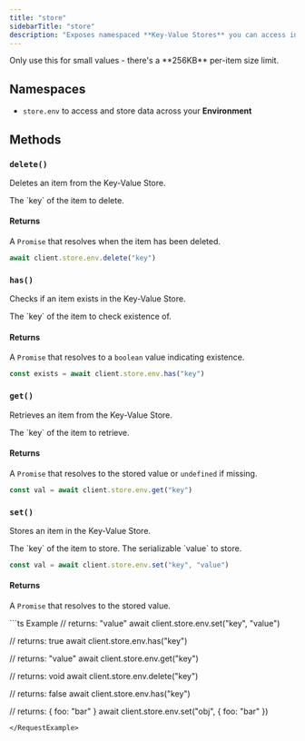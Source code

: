 ```yaml
---
title: "store"
sidebarTitle: "store"
description: "Exposes namespaced **Key-Value Stores** you can access in and outside of your Jobs."
---
```


<Warning>
  Only use this for small values - there's a **256KB** per-item size limit.
</Warning>

## Namespaces

- `store.env` to access and store data across your **Environment**

## Methods

### `delete()`

Deletes an item from the Key-Value Store.

<ParamField body="key" type="string" required>
  The `key` of the item to delete.
</ParamField>

#### Returns

A `Promise` that resolves when the item has been deleted.

```ts
await client.store.env.delete("key")
```

### `has()`

Checks if an item exists in the Key-Value Store.

<ParamField body="key" type="string" required>
  The `key` of the item to check existence of.
</ParamField>

#### Returns

A `Promise` that resolves to a `boolean` value indicating existence.

```ts
const exists = await client.store.env.has("key")
```

### `get()`

Retrieves an item from the Key-Value Store.

<ParamField body="key" type="string" required>
  The `key` of the item to retrieve.
</ParamField>

#### Returns

A `Promise` that resolves to the stored value or `undefined` if missing.

```ts
const val = await client.store.env.get("key")
```

### `set()`

Stores an item in the Key-Value Store.

<ParamField body="key" type="string" required>
  The `key` of the item to store.
</ParamField>

<ParamField body="value" type="any" required>
  The serializable `value` to store.
</ParamField>

```ts
const val = await client.store.env.set("key", "value")
```

#### Returns

A `Promise` that resolves to the stored value.

<RequestExample>
```ts Example
// returns: "value"
await client.store.env.set("key", "value")

// returns: true
await client.store.env.has("key")

// returns: "value"
await client.store.env.get("key")

// returns: void
await client.store.env.delete("key")

// returns: false
await client.store.env.has("key")

// returns: { foo: "bar" }
await client.store.env.set("obj", { foo: "bar" })
```
</RequestExample>
